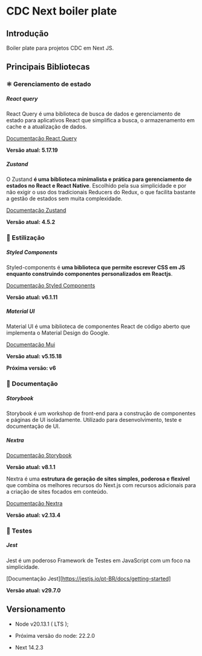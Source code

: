 # CDC Next boiler plate

## Introdução

Boiler plate para projetos CDC em Next JS.

## Principais Bibliotecas

### ⚛ Gerenciamento de estado

##### React query

React Query é uma biblioteca de busca de dados e gerenciamento de estado para aplicativos React que simplifica a busca, o armazenamento em cache e a atualização de dados.

[Documentação React Query](https://tanstack.com/query/latest/docs/framework/react/overview)

**Versão atual: 5.17.19**

##### Zustand

O Zustand **é uma biblioteca minimalista e prática para gerenciamento de estados no React e React Native**. Escolhido pela sua simplicidade e por não exigir o uso dos tradicionais Reducers do Redux, o que facilita bastante a gestão de estados sem muita complexidade.

[Documentação Zustand](https://github.com/pmndrs/zustand)

**Versão atual: 4.5.2**

### 💅 Estilização

##### Styled Components

Styled-components é **uma biblioteca que permite escrever CSS em JS enquanto construindo componentes personalizados em Reactjs**.

[Documentação Styled Components](https://styled-components.com/docs)

**Versão atual: v6.1.11**

##### Material UI

Material UI é uma biblioteca de componentes React de código aberto que implementa o Material Design do Google.

[Documentação Mui](https://mui.com/material-ui/getting-started/)

**Versão atual: v5.15.18**

**Próxima versão: v6**

### 📄 Documentação

##### Storybook

Storybook é um workshop de front-end para a construção de componentes e páginas de UI isoladamente. Utilizado para desenvolvimento, teste e documentação de UI.

##### Nextra

[Documentação Storybook](https://storybook.js.org/docs/get-started)

**Versão atual: v8.1.1**

Nextra é uma **estrutura de geração de sites simples, poderosa e flexível** que combina os melhores recursos do Next.js com recursos adicionais para a criação de sites focados em conteúdo.

[Documentação Nextra](https://nextra.site/docs)

**Versão atual: v2.13.4**

### 🧪 Testes

##### Jest

Jest é um poderoso Framework de Testes em JavaScript com um foco na simplicidade.

[Documentação Jest][https://jestjs.io/pt-BR/docs/getting-started]

**Versão atual: v29.7.0**

## Versionamento

- Node v20.13.1 ( LTS );
- Próxima versão do node: 22.2.0

- Next 14.2.3
